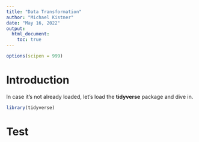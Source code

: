 ```yaml
---
title: "Data Transformation"
author: "Michael Kistner"
date: "May 16, 2022"
output: 
  html_document:
    toc: true
---
```


```r
options(scipen = 999)
```

# Introduction


In case it's not already loaded, let's load the **tidyverse** package and dive in.

```r
library(tidyverse)
```

# Test



